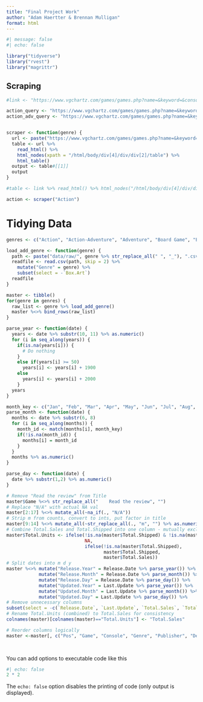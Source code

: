```yaml
---
title: "Final Project Work"
author: "Adam Haertter & Brennan Mulligan"
format: html
---
```


```r
#| message: false
#| echo: false

library("tidyverse")
library("rvest")
library("magrittr")
```

## Scraping

```r
#link <- "https://www.vgchartz.com/games/games.php?name=&keyword=&console=&region=All&developer=&publisher=&goty_year=&genre=&boxart=Both&banner=Both&ownership=Both&showmultiplat=No&results=100000&order=Sales&showtotalsales=1&showpublisher=1&showvgchartzscore=1&shownasales=1&showdeveloper=1&showcriticscore=1&showpalsales=1&showreleasedate=1&showuserscore=1&showjapansales=1&showlastupdate=1&showothersales=1&showshipped=1"

action_query <- "https://www.vgchartz.com/games/games.php?name=&keyword=&console=&region=All&developer=&publisher=&goty_year=&genre=Action&boxart=Both&banner=Both&ownership=Both&showmultiplat=No&results=10000&order=Sales&showtotalsales=1&showpublisher=1&showvgchartzscore=0&showvgchartzscore=1shownasales=1&showdeveloper=1&showcriticscore=1&showpalsales=1&showreleasedate=1&showuserscore=1&showjapansales=1&showlastupdate=1&showothersales=1&showshipped=1"
action_adv_query <- "https://www.vgchartz.com/games/games.php?name=&keyword=&console=&region=All&developer=&publisher=&goty_year=&genre=Action-Adventure&boxart=Both&banner=Both&ownership=Both&showmultiplat=No&results=10000&order=Sales&showtotalsales=1&showpublisher=1&showvgchartzscore=0&showvgchartzscore=1shownasales=1&showdeveloper=1&showcriticscore=1&showpalsales=1&showreleasedate=1&showuserscore=1&showjapansales=1&showlastupdate=1&showothersales=1&showshipped=1"


scraper <- function(genre) {
  url <- paste("https://www.vgchartz.com/games/games.php?name=&keyword=&console=&region=All&developer=&publisher=&goty_year=&genre=", genre, "&boxart=Both&banner=Both&ownership=Both&showmultiplat=No&results=10000&order=Sales&showtotalsales=1&showpublisher=1&showvgchartzscore=0&showvgchartzscore=1shownasales=1&showdeveloper=1&showcriticscore=1&showpalsales=1&showreleasedate=1&showuserscore=1&showjapansales=1&showlastupdate=1&showothersales=1&showshipped=1", sep = "") 
  table <- url %>%
    read_html() %>%
    html_nodes(xpath = "/html/body/div[4]/div/div[2]/table") %>%
    html_table()
  output <- table#[[1]]
  output
}

#table <- link %>% read_html() %>% html_nodes("/html/body/div[4]/div/div[2]/table") %>% html_table() %>% .[[1]]

action <- scraper("Action")
```
# Tidying Data
```r
genres <- c("Action", "Action-Adventure", "Adventure", "Board Game", "Education", "Fighting", "Misc", "MMO", "Music", "Party", "Platform", "Puzzle", "Racing", "Role-Playing", "Sandbox", "Shooter", "Simulation", "Sports", "Strategy", "Visual Novel")

load_add_genre <- function(genre) {
  path <- paste("data/raw/", genre %>% str_replace_all(" ", "_"), ".csv", sep = "")
  readfile <- read.csv(path, skip = 2) %>%
    mutate("Genre" = genre) %>%
    subset(select = -`Box.Art`)
  readfile
}

master <- tibble()
for(genre in genres) {
  raw_list <- genre %>% load_add_genre()
  master %<>% bind_rows(raw_list)
}


```

```r

parse_year <- function(date) {
  years <- date %>% substr(10, 11) %>% as.numeric()
  for (i in seq_along(years)) {
    if(is.na(years[i])) {
      # Do nothing
    }
    else if(years[i] >= 50)
      years[i] <- years[i] + 1900
    else
      years[i] <- years[i] + 2000
    }
  years
}

month_key <- c("Jan", "Feb", "Mar", "Apr", "May", "Jun", "Jul", "Aug", "Sep", "Oct", "Nov", "Dec")
parse_month <- function(date) {
  months <- date %>% substr(6, 8)
  for (i in seq_along(months)) {
    month_id <- match(months[i], month_key)
    if(!is.na(month_id)) {
      months[i] = month_id
    }
  } 
  months %>% as.numeric()
}

parse_day <- function(date) {
  date %>% substr(1,2) %>% as.numeric()
}

# Remove "Read the review" from Title
master$Game %<>% str_replace_all("    Read the review", "")
# Replace "N/A" with actual NA val
master[2:17] %<>% mutate_all(~na_if(., "N/A"))
# Strip m from counts, convert to ints, put factor in title
master[9:14] %<>% mutate_all(~str_replace_all(., "m", "") %>% as.numeric())
# Combine Total.Sales and Total.Shipped into one column - mutually exclusive
master$Total.Units <- ifelse(!is.na(master$Total.Shipped) & !is.na(master$Total.Sales), 
                             NA, 
                             ifelse(!is.na(master$Total.Shipped), 
                                    master$Total.Shipped, 
                                    master$Total.Sales))
# Split dates into m d y
master %<>% mutate("Release.Year" = Release.Date %>% parse_year()) %>% 
            mutate("Release.Month" = Release.Date %>% parse_month()) %>%
            mutate("Release.Day" = Release.Date %>% parse_day()) %>%
            mutate("Updated.Year" = Last.Update %>% parse_year()) %>% 
            mutate("Updated.Month" = Last.Update %>% parse_month()) %>%
            mutate("Updated.Day" = Last.Update %>% parse_day()) %>%
# Remove unnecessary columns
subset(select = -c(`Release.Date`, `Last.Update`, `Total.Sales`, `Total.Shipped`))
# Rename Total.Units (combined) to Total.Sales for consistency
colnames(master)[colnames(master)=="Total.Units"] <- "Total.Sales"

# Reorder columns logically
master <-master[, c("Pos", "Game", "Console", "Genre", "Publisher", "Developer", "Total.Sales", "NA.Sales", "PAL.Sales", "Japan.Sales", "Other.Sales", "Release.Year", "Release.Month", "Release.Day", "VGChartz.Score", "Critic.Score", "User.Score", "Updated.Year", "Updated.Month", "Updated.Day")] 

  
```

You can add options to executable code like this 

```r
#| echo: false
2 * 2
```

The `echo: false` option disables the printing of code (only output is displayed).
